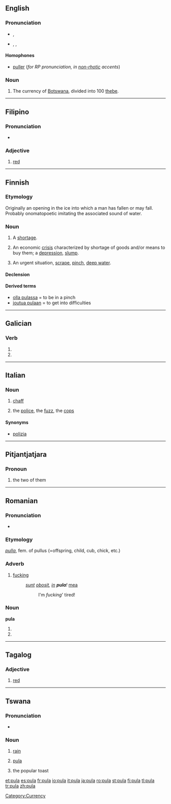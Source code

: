 {{also|Pula|pulă}}
==English==

===Pronunciation===
* {{a|RP}} {{IPA|/pʊlə/}}, {{SAMPA|/pUl@/}}
* {{a|US}} {{enPR|po͞olʹä}}, {{IPA|/puːlɑː/}}, {{SAMPA|/pu:lA:/}}

====Homophones====
* [[puller]] (''for RP pronunciation, in [[non-rhotic]] accents'')

===Noun===
{{en-noun|-}}

# The currency of [[Botswana]], divided into 100 [[thebe]].

[[Category:Currency]]

----

==Filipino==

===Pronunciation===
* {{IPA|/puˈlɑː/|lang=fil}}

===Adjective===
{{infl|fil|adjective}}

# [[red]]

----

==Finnish==

===Etymology===
Originally an opening in the ice into which a man has fallen or may fall. Probably onomatopoetic imitating the associated sound of water.

===Noun===
{{infl|fi|noun}}

# A [[shortage]].
# {{context|economy|lang=fi}} An economic [[crisis]] characterized by shortage of goods and/or means to buy them; a [[depression]], [[slump]].
# An urgent situation, [[scrape]], [[pinch]], [[deep water]].

====Declension====
{{fi-decl-koira|pul}}

====Derived terms====
* [[olla pulassa]] = to be in a pinch
* [[joutua pulaan]] = to get into difficulties

----

==Galician==

===Verb===
{{gl-verb-form}}

# {{conjugation of|[[pulir#Galician|pulir]]||1|s|pres|sub}}
# {{conjugation of|[[pulir#Galician|pulir]]||3|s|pres|sub}}

----

==Italian==

===Noun===
{{it-noun|pul|f|a|e}}

# [[chaff]]
# {{slang|lang=it}} the [[police]], the [[fuzz]], the [[cops]]

====Synonyms====
* [[polizia]]

----

==Pitjantjatjara==

===Pronoun===
{{infl|pjt|pronoun}}

# the two of them

----

==Romanian==

===Pronunciation===
* {{IPA|[ ˈpula ]|lang=ro}}

===Etymology===
{{etyl|la|ro}} ''[[pulla]]'', fem. of pullus (=offspring, child, cub, chick, etc.)

===Adverb===
{{ro-adv}}

# {{slang|intensifies adjectives|lang=ro}} [[fucking]]
#: ''[[sunt]] [[obosit]], [[in]] '''pula'''!'' [[mea]]
#:: I'm ''fucking''' tired!

===Noun===
'''pula''' {{f}}

# {{ro-form-noun|s|n|pulă}}
# {{ro-form-noun|s|a|pulă}}

----

==Tagalog==

===Adjective===
{{infl|tl|adjective}}

# [[red]]

----

==Tswana==

===Pronunciation===
* {{IPA|/ˈpuːlə/|lang=tn}}

===Noun===
{{infl|tn|noun}}

# {{context|in|_|Botswana|lang=tn}} [[rain]]
# {{context|in|_|Botswana|lang=tn}} [[pula#English|pula]]
# the popular toast

[[et:pula]]
[[es:pula]]
[[fr:pula]]
[[io:pula]]
[[it:pula]]
[[ja:pula]]
[[ro:pula]]
[[st:pula]]
[[fi:pula]]
[[tl:pula]]
[[tr:pula]]
[[zh:pula]]